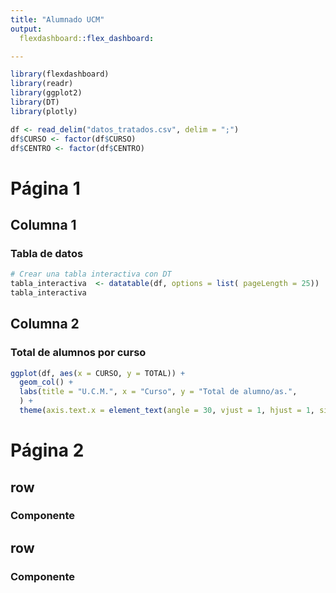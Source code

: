```yaml
---
title: "Alumnado UCM"
output: 
  flexdashboard::flex_dashboard:

---
```

```r
library(flexdashboard)
library(readr)      
library(ggplot2)
library(DT)
library(plotly)

df <- read_delim("datos_tratados.csv", delim = ";")
df$CURSO <- factor(df$CURSO)
df$CENTRO <- factor(df$CENTRO)


```

# Página 1
## Columna 1
### Tabla de datos 
```r
# Crear una tabla interactiva con DT
tabla_interactiva  <- datatable(df, options = list( pageLength = 25))
tabla_interactiva
```

## Columna 2

### Total de alumnos por curso
```r
ggplot(df, aes(x = CURSO, y = TOTAL)) +
  geom_col() +
  labs(title = "U.C.M.", x = "Curso", y = "Total de alumno/as.",
  ) +
  theme(axis.text.x = element_text(angle = 30, vjust = 1, hjust = 1, size = 8))
```


# Página 2 {data-orientation=rows}

## row

### Componente

## row

### Componente
